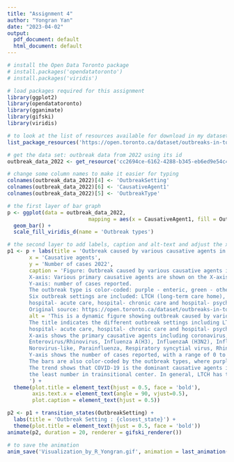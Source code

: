 ```yaml
---
title: "Assignment 4"
author: "Yongran Yan"
date: "2023-04-02"
output:
  pdf_document: default
  html_document: default
---
```


```r
# install the Open Data Toronto package
# install.packages('opendatatoronto')
# install.packages('viridis')

# load packages required for this assignment
library(ggplot2)
library(opendatatoronto)
library(gganimate)
library(gifski)
library(viridis)

# to look at the list of resources available for download in my dataset
list_package_resources('https://open.toronto.ca/dataset/outbreaks-in-toronto-healthcare-institutions/')

# get the data set: outbreak data from 2022 using its id
outbreak_data_2022 <- get_resource('cc2694ce-6162-4288-b345-eb6ed9e54c46')

# change some column names to make it easier for typing
colnames(outbreak_data_2022)[4] <- 'OutbreakSetting'
colnames(outbreak_data_2022)[6] <- 'CausativeAgent1'
colnames(outbreak_data_2022)[5] <- 'OutbreakType'

# the first layer of bar graph
p <- ggplot(data = outbreak_data_2022,
                          mapping = aes(x = CausativeAgent1, fill = OutbreakType)) + 
  geom_bar() +
  scale_fill_viridis_d(name = 'Outbreak types')

# the second layer to add labels, caption and alt-text and adjust the x-axis
p1 <- p + labs(title = 'Outbreak caused by various causative agents in multiple settings in 2022',
       x = 'Causative agents',
       y = 'Number of cases 2022',
       caption = 'Figure: Outbreak caused by various causative agents in multiple settings in 2022. 
       X-axis: Various primary causative agents are shown on the X-axis. 
       Y-axis: number of cases reported. 
       The outbreak type is color-coded: purple - enteric, green - other, yellow - respiratory.
       Six outbreak settings are included: LTCH (long-term care home), retirement home, 
       hospital- acute care, hospital- chronic care and hospital- psychiatic and transitional center. 
       Original source: https://open.toronto.ca/dataset/outbreaks-in-toronto-healthcare-institutions/',
       alt = 'This is a dynamic figure showing outbreak caused by various causative reagents in multiple settings in 2022.
       The title indicates the different outbreak settings including LTCH (long-term care home), retirement home, 
       hospital- acute care, hospital- chronic care and hospital- psychiatic and transitional center. 
       X-axis shows the primary causative agents including coronavirus, COVID-19, CPE unspecified (NDM), CPE unspecified(VIM),
       Enterovirus/Rhinovirus, Influenza A(H3), InfluenzaA (H3N2), InfluenzaA (not subtyped), Metapneumovirus, 
       Norovirus-like, Parainfluenza, Respiratory syncytial virus, Rhinovirus and unable to identify (from left to right).
       Y-axis shows the number of cases reported, with a range of 0 to slightly higher than 350.
       The bars are also color-coded by the outbreak types, where purple indicates enteric, green indicates other and yellow indicates respiratory.
       The trend shows that COVID-19 is the dominant causative agents in all settings, with highest number of cases reported in LTCH and 
       the least number in trainsitional center. In general, LTCH has the most cases of various outbreaks, while transitional centre has the least.
       ') +
  theme(plot.title = element_text(hjust = 0.5, face = 'bold'),
        axis.text.x = element_text(angle = 90, vjust=0.5),
        plot.caption = element_text(hjust = 0.5))

p2 <- p1 + transition_states(OutbreakSetting) +
  labs(title = 'Outbreak Setting : {closest_state}') +
  theme(plot.title = element_text(hjust = 0.5, face = 'bold'))
animate(p2, duration = 20, renderer = gifski_renderer())

# to save the animation
anim_save('Visualization_by_R_Yongran.gif', animation = last_animation(), path = '/Users/kary/Desktop/DSI-Visualization/Assignments')
```

